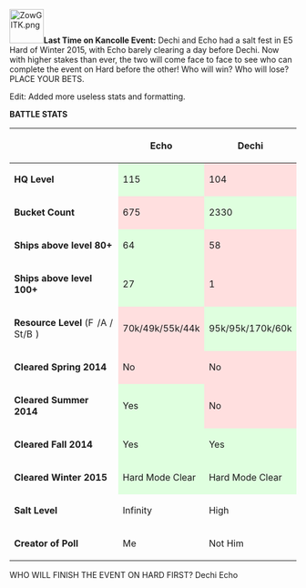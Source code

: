 [[File:ZowGlTK.png|60px]]'''Last Time on Kancolle Event:''' Dechi and Echo had a salt fest in E5 Hard of Winter 2015, with Echo barely clearing a day before Dechi. Now with higher stakes than ever, the two will come face to face to see who can complete the event on Hard before the other! Who will win? Who will lose? PLACE YOUR BETS.

Edit: Added more useless stats and formatting.

'''BATTLE STATS'''
{| border="0" class="article-table" style="width: 68%; text-align:center;"
|-
! scope="col"|
! scope="col"|Echo
! scope="col"|Dechi
|-
|'''HQ Level'''
|style="background-color:#DFFFDF;"|115
|style="background-color:#FFDFDF;"|104
|-
|'''Bucket Count'''
|style="background-color:#FFDFDF;"|675
|style="background-color:#DFFFDF;"|2330
|-
|'''Ships above level 80+'''
|style="background-color:#DFFFDF;"|64
|style="background-color:#FFDFDF;"|58
|-
|'''Ships above level 100+'''
|style="background-color:#DFFFDF;"|27
|style="background-color:#FFDFDF;"|1
|-
|'''Resource Level''' 
([[File:Fuel1.png|16px]]/[[File:AmmoKai.png|16px]]/[[File:Steel.png|16px]]/[[File:Bauxite.png|16px]])
|style="background-color:#FFDFDF;"|70k/49k/55k/44k
|style="background-color:#DFFFDF;"|95k/95k/170k/60k
|-
|'''Cleared Spring 2014'''
|style="background-color:#FFDFDF;"|No
|style="background-color:#FFDFDF;"|No
|-
|'''Cleared Summer 2014'''
|style="background-color:#DFFFDF;"|Yes
|style="background-color:#FFDFDF;"|No
|-
|'''Cleared Fall 2014'''
|style="background-color:#DFFFDF;"|Yes
|style="background-color:#DFFFDF;"|Yes
|-
|'''Cleared Winter 2015'''
|style="background-color:#DFFFDF;"|Hard Mode Clear
|style="background-color:#DFFFDF;"|Hard Mode Clear
|-
|'''Salt Level'''
|Infinity
|High
|-
|'''Creator of Poll'''
|Me
|Not Him
|}


<poll>
WHO WILL FINISH THE EVENT ON HARD FIRST?
Dechi
Echo
</poll> <ac_metadata title="Battle of the Generations: Dechi vs Echo!"> </ac_metadata>